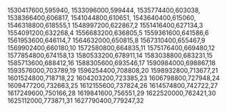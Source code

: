 1530417600,595940,
1533096000,599444,
1535774400,603038,
1538366400,606817,
1541044800,610651,
1543640400,615060,
1546318800,618555,1
1548997200,622867,2
1551416400,627134,3
1554091200,632268,4
1556683200,636805,5
1559361600,641586,6
1561953600,646114,7
1564632000,650815,8
1567310400,655467,9
1569902400,660180,10
1572580800,664835,11
1575176400,669480,12
1577854800,674158,13
1580533200,678911,14
1583038800,683231,15
1585713600,688412,16
1588305600,693546,17
1590984000,698867,18
1593576000,703789,19
1596254400,708808,20
1598932800,713677,21
1601524800,718718,22
1604203200,723385,23
1606798800,727948,24
1609477200,732663,25
1612155600,737824,26
1614574800,742722,27
1617249600,750166,28
1619841600,756551,29
1622520000,762421,30
1625112000,773871,31
1627790400,779247,32
